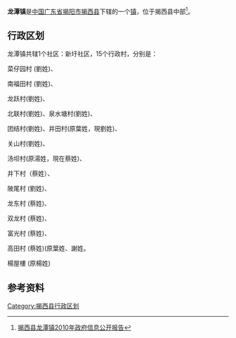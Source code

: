 {{中国乡级行政区
|行政区全称 = 龙潭镇
|景观照片文件名 = 
|景观照片描述 = 
|汉语拼音 =
|其他语言 = 
|其他语言名称 = 
|位置图文件名 = 
|位置图描述 = 
|自定义图片=
|上级行政区 = [[广东省|广东省]][[揭阳市|揭阳市]][[揭西县|揭西县]]
|行政区类别 = 镇
|行政区划代码 = 445222102
|行政区划 = 16
|村委会 = 15
|居委会 = 1
|建置时间 = 
|领导职位 = 镇党委书记
|领导名称 = 刘景新
|政府驻地 = 
|毗邻 = 东接南山镇，西连[[河婆街道|河婆街道]]，南邻坪上镇，北倚大北山
|地理坐标 = 
|总面积 = 78平方千米
|总人口 = 37954
|户籍人口 = 
|户籍人口年份 = 
|常住人口 = 
|常住人口年份 = 
|人口密度 = 
|GDP = 
|邮政编码 = 515426
|电话区号 = 0663
|官方网站 = 
|网站名称 = 
}}
'''龙潭镇'''是[[中华人民共和国|中国]][[广东省|广东省]][[揭阳市|揭阳市]][[揭西县|揭西县]]下辖的一个[[镇|镇]]，位于揭西县中部<ref>
[http://www.jiexi.gov.cn/ReadNews.asp?newsid=2622 揭西县龙潭镇2010年政府信息公开报告]{{dead link|date=2018年5月 |bot=InternetArchiveBot |fix-attempted=yes }}</ref>。

== 行政区划 ==

龙潭镇共辖1个社区：新圩社区，15个行政村，分别是：

菜仔园村 (劉姓)、

南福田村 (劉姓)、

龙跃村(劉姓)、

北联村(劉姓)、泉水塘村(劉姓)、

团结村(劉姓)、井田村(原葉姓，現劉姓)、

关山村(劉姓)、

汤坝村(原湯姓，現在蔡姓)、

井下村（蔡姓）、

陂尾村 (劉姓)、

龙东村 (蔡姓)、

双龙村 (蔡姓)、

富光村 (蔡姓)、

高田村 (蔡姓)(原葉姓、謝姓。

楊屋樓 (原楊姓)

==参考资料==
{{Reflist}}

{{揭西县行政区划}}

[[Category:揭西县行政区划|Category:揭西县行政区划]]